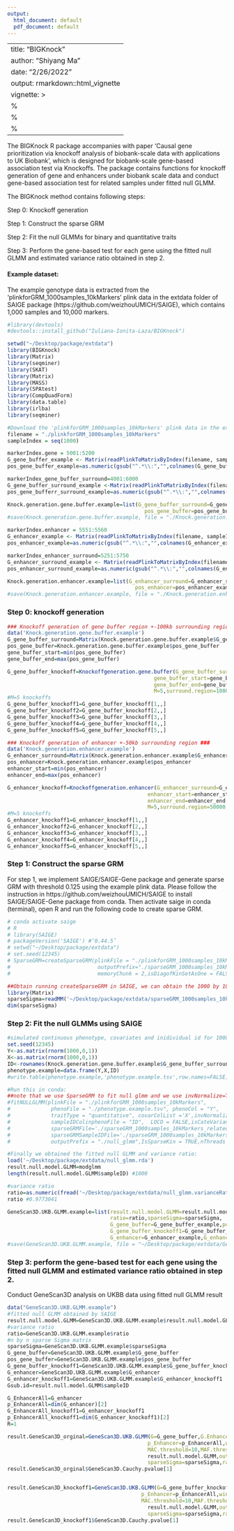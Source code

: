 ```yaml
---
output:
  html_document: default
  pdf_document: default
---
```

<style>
  .main-container {
    max-width: 1200px !important;
  }
</style>
<style type="text/css">
.main-container {
  max-width: 1200px;
  margin-left: auto;
  margin-right: auto;
}
</style>

---
title: "BIGKnock"
author: "Shiyang Ma"
date: "2/26/2022"
output: rmarkdown::html_vignette
vignette: >
 %\VignetteEngine{knitr::rmarkdown}
 %\VignetteIndexEntry{BIGKnock}
 %\VignetteEncoding{UTF-8}
---

The BIGKnock R package accompanies with paper 'Causal gene prioritization via knockoff analysis of biobank-scale data with applications to UK Biobank', which is designed for biobank-scale gene-based association test via Knockoffs. The package contains functions for knockoff generation of gene and enhancers under biobank scale data and conduct gene-based association test for related samples under fitted null GLMM. 

The BIGKnock method contains following steps: 

Step 0: Knockoff generation

Step 1: Construct the sparse GRM

Step 2: Fit the null GLMMs for binary and quantitative traits 

Step 3: Perform the gene-based test for each gene using the fitted null GLMM and estimated variance ratio obtained in step 2. 

#### Example dataset:
The example genotype data is extracted from the 'plinkforGRM_1000samples_10kMarkers' plink data in the extdata folder of SAIGE package (https://github.com/weizhouUMICH/SAIGE), which contains 1,000 samples and 10,000 markers. 

```r
#library(devtools)
#devtools::install_github("Iuliana-Ionita-Laza/BIGKnock")

setwd("~/Desktop/package/extdata")
library(BIGKnock)
library(Matrix)
library(seqminer)
library(SKAT)
library(Matrix)
library(MASS)
library(SPAtest)
library(CompQuadForm) 
library(data.table)
library(irlba)
library(seqminer)

#Download the 'plinkforGRM_1000samples_10kMarkers' plink data in the extdata folder of SAIGE package.
filename = "./plinkforGRM_1000samples_10kMarkers"
sampleIndex = seq(1000)

markerIndex.gene = 5001:5200
G_gene_buffer_example <- Matrix(readPlinkToMatrixByIndex(filename, sampleIndex, markerIndex.gene),sparse=T)
pos_gene_buffer_example=as.numeric(gsub("^.*\\:","",colnames(G_gene_buffer_example)))

markerIndex_gene_buffer_surround=4001:6000
G_gene_buffer_surround_example <-Matrix(readPlinkToMatrixByIndex(filename, sampleIndex, markerIndex_gene_buffer_surround),sparse=T)
pos_gene_bufferr_surround_example=as.numeric(gsub("^.*\\:","",colnames(G_gene_buffer_surround_example)))

Knock.generation.gene.buffer.example=list(G_gene_buffer_surround=G_gene_buffer_surround_example,
                                            pos_gene_buffer=pos_gene_buffer_example)
#save(Knock.generation.gene.buffer.example, file = "./Knock.generation.gene.buffer.example.RData",compress="bzip2")

markerIndex.enhancer = 5551:5560
G_enhancer_example <- Matrix(readPlinkToMatrixByIndex(filename, sampleIndex, markerIndex.enhancer),sparse=T)
pos_enhancer_example=as.numeric(gsub("^.*\\:","",colnames(G_enhancer_example)))

markerIndex_enhancer_surround=5251:5750
G_enhancer_surround_example <- Matrix(readPlinkToMatrixByIndex(filename, sampleIndex, markerIndex_enhancer_surround),sparse=T)
pos_enhancer_surround_example=as.numeric(gsub("^.*\\:","",colnames(G_enhancer_surround_example)))

Knock.generation.enhancer.example=list(G_enhancer_surround=G_enhancer_surround_example,
                                         pos_enhancer=pos_enhancer_example)
#save(Knock.generation.enhancer.example, file = "./Knock.generation.enhancer.example.RData",compress="bzip2")
```


### Step 0: knockoff generation
```r
### Knockoff generation of gene buffer region +-100kb surrounding region ###
data('Knock.generation.gene.buffer.example')
G_gene_buffer_surround=Matrix(Knock.generation.gene.buffer.example$G_gene_buffer_surround)
pos_gene_buffer=Knock.generation.gene.buffer.example$pos_gene_buffer
gene_buffer_start=min(pos_gene_buffer)
gene_buffer_end=max(pos_gene_buffer)

G_gene_buffer_knockoff=Knockoffgeneration.gene.buffer(G_gene_buffer_surround=G_gene_buffer_surround,
                                               gene_buffer_start=gene_buffer_start,
                                               gene_buffer_end=gene_buffer_end,
                                               M=5,surround.region=100000,LD.filter=0.75)
#M=5 knockoffs
G_gene_buffer_knockoff1=G_gene_buffer_knockoff[1,,]
G_gene_buffer_knockoff2=G_gene_buffer_knockoff[2,,]
G_gene_buffer_knockoff3=G_gene_buffer_knockoff[3,,]
G_gene_buffer_knockoff4=G_gene_buffer_knockoff[4,,]
G_gene_buffer_knockoff5=G_gene_buffer_knockoff[5,,]

### Knockoff generation of enhancer +-50kb surrounding region ###
data('Knock.generation.enhancer.example')
G_enhancer_surround=Matrix(Knock.generation.enhancer.example$G_enhancer_surround)
pos_enhancer=Knock.generation.enhancer.example$pos_enhancer
enhancer_start=min(pos_enhancer)
enhancer_end=max(pos_enhancer)

G_enhancer_knockoff=Knockoffgeneration.enhancer(G_enhancer_surround=G_enhancer_surround,
                                             enhancer_start=enhancer_start,
                                             enhancer_end=enhancer_end,
                                             M=5,surround.region=50000,LD.filter=0.75)
#M=5 knockoffs
G_enhancer_knockoff1=G_enhancer_knockoff[1,,]
G_enhancer_knockoff2=G_enhancer_knockoff[2,,]
G_enhancer_knockoff3=G_enhancer_knockoff[3,,]
G_enhancer_knockoff4=G_enhancer_knockoff[4,,]
G_enhancer_knockoff5=G_enhancer_knockoff[5,,]
```

### Step 1: Construct the sparse GRM
For step 1, we implement SAIGE/SAIGE-Gene package and generate sparse GRM with threshold 0.125 using the example plink data. Please follow the instruction in https://github.com/weizhouUMICH/SAIGE to install SAIGE/SAIGE-Gene package from conda. Then activate saige in conda (terminal), open R and run the following code to create sparse GRM.

```r
# conda activate saige
# R
# library(SAIGE)
# packageVersion('SAIGE') #‘0.44.5’
# setwd("~/Desktop/package/extdata")
# set.seed(12345)
# SparseGRM=createSparseGRM(plinkFile = "./plinkforGRM_1000samples_10kMarkers",
#                            outputPrefix="./sparseGRM_1000samples_10kMarkers",numRandomMarkerforSparseKin = 2000,relatednessCutoff = 0.125,
#                            memoryChunk = 2,isDiagofKinSetAsOne = FALSE,nThreads = 1,minMAFforGRM = 0.01,isSetGeno=TRUE,isWritetoFiles=TRUE)

##Obtain running createSparseGRM in SAIGE, we can obtain the 1000 by 1000 sparse GRM as below:
library(Matrix)
sparseSigma=readMM('~/Desktop/package/extdata/sparseGRM_1000samples_10kMarkers_relatednessCutoff_0.125_2000_randomMarkersUsed.sparseGRM.mtx')
dim(sparseSigma)
```

### Step 2: Fit the null GLMMs using SAIGE

```r
#simulated continuous phenotype, covariates and inidividual id for 1000 samples.
set.seed(12345)
Y<-as.matrix(rnorm(1000,0,1))
X<-as.matrix(rnorm(1000,0,1))
ID<-rownames(Knock.generation.gene.buffer.example$G_gene_buffer_surround)
phenotype.example=data.frame(Y,X,ID)
#write.table(phenotype.example,'phenotype.example.tsv',row.names=FALSE)

#Run this in conda:
##note that we use SparseGRM to fit null glmm and we use invNormalize=TRUE for quantitative traits
#fitNULLGLMM(plinkFile = "./plinkforGRM_1000samples_10kMarkers", 
#             phenoFile = "./phenotype.example.tsv", phenoCol = "Y",
#             traitType = "quantitative", covarColList ='X',invNormalize=TRUE,
#             sampleIDColinphenoFile = "ID",  LOCO = FALSE,isCateVarianceRatio=FALSE,IsOverwriteVarianceRatioFile=FALSE,
#             sparseGRMFile='./sparseGRM_1000samples_10kMarkers_relatednessCutoff_0.125_2000_randomMarkersUsed.sparseGRM.mtx',
#             sparseGRMSampleIDFile='./sparseGRM_1000samples_10kMarkers_relatednessCutoff_0.125_2000_randomMarkersUsed.sparseGRM.mtx.sampleIDs.txt',
#             outputPrefix = "./null_glmm",IsSparseKin = TRUE,nThreads = 1,useSparseGRMtoFitNULL=TRUE)

#Finally we obtained the fitted null GLMM and variance ratio:
load('~/Desktop/package/extdata/null_glmm.rda')
result.null.model.GLMM=modglmm
length(result.null.model.GLMM$sampleID) #1000

#variance ratio
ratio=as.numeric(fread('~/Desktop/package/extdata/null_glmm.varianceRatio.txt'))
ratio #0.9773041

GeneScan3D.UKB.GLMM.example=list(result.null.model.GLMM=result.null.model.GLMM,
                                 ratio=ratio,sparseSigma=sparseSigma,
                                 G_gene_buffer=G_gene_buffer_example,pos_gene_buffer=pos_gene_buffer,
                                 G_gene_buffer_knockoff1=G_gene_buffer_knockoff1,
                                 G_enhancer=G_enhancer_example,G_enhancer_knockoff1=G_enhancer_knockoff1)
#save(GeneScan3D.UKB.GLMM.example, file = "~/Desktop/package/extdata/GeneScan3D.UKB.GLMM.example.RData",compress="xz")

```

### Step 3: perform the gene-based test for each gene using the fitted null GLMM and estimated variance ratio obtained in step 2.
Conduct GeneScan3D analysis on UKBB data using fitted null GLMM result
```r
data("GeneScan3D.UKB.GLMM.example")
#fitted null GLMM obtained by SAIGE
result.null.model.GLMM=GeneScan3D.UKB.GLMM.example$result.null.model.GLMM
#variance ratio
ratio=GeneScan3D.UKB.GLMM.example$ratio
#n by n sparse Sigma matrix 
sparseSigma=GeneScan3D.UKB.GLMM.example$sparseSigma
G_gene_buffer=GeneScan3D.UKB.GLMM.example$G_gene_buffer
pos_gene_buffer=GeneScan3D.UKB.GLMM.example$pos_gene_buffer
G_gene_buffer_knockoff1=GeneScan3D.UKB.GLMM.example$G_gene_buffer_knockoff1
G_enhancer=GeneScan3D.UKB.GLMM.example$G_enhancer
G_enhancer_knockoff1=GeneScan3D.UKB.GLMM.example$G_enhancer_knockoff1
Gsub.id=result.null.model.GLMM$sampleID

G_EnhancerAll=G_enhancer
p_EnhancerAll=dim(G_enhancer)[2]
G_EnhancerAll_knockoff1=G_enhancer_knockoff1
p_EnhancerAll_knockoff1=dim(G_enhancer_knockoff1)[2]
R=1

result.GeneScan3D_orginal=GeneScan3D.UKB.GLMM(G=G_gene_buffer,G.EnhancerAll=G_EnhancerAll,R=R,
                                             p_Enhancer=p_EnhancerAll,window.size=c(1000,5000,10000),pos=pos_gene_buffer,
                                             MAC.threshold=10,MAF.threshold=0.01,Gsub.id=Gsub.id,
                                             result.null.model.GLMM,outcome='C',
                                             sparseSigma=sparseSigma,ratio=ratio)
result.GeneScan3D_orginal$GeneScan3D.Cauchy.pvalue[1]


result.GeneScan3D_knockoff1=GeneScan3D.UKB.GLMM(G=G_gene_buffer_knockoff1,G.EnhancerAll=G_EnhancerAll_knockoff1,R=R,
                                           p_Enhancer=p_EnhancerAll,window.size=c(1000,5000,10000),pos=pos_gene_buffer,
                                           MAC.threshold=10,MAF.threshold=0.01,Gsub.id=Gsub.id,
                                             result.null.model.GLMM,outcome='C',
                                             sparseSigma=sparseSigma,ratio=ratio)
result.GeneScan3D_knockoff1$GeneScan3D.Cauchy.pvalue[1]
```